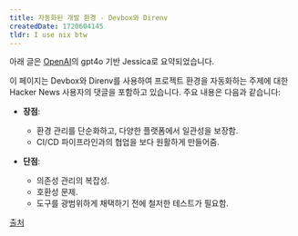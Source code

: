 ```yaml
---
title: 자동화된 개발 환경 - Devbox와 Direnv
createdDate: 1720604145
tldr: I use nix btw
---
```

아래 글은 [OpenAI](https://openai.com)의 gpt4o 기반 Jessica로 요약되었습니다.

이 페이지는 Devbox와 Direnv를 사용하여 프로젝트 환경을 자동화하는 주제에 대한 Hacker News 사용자의 댓글을 포함하고 있습니다. 주요 내용은 다음과 같습니다:

- **장점**:
  - 환경 관리를 단순화하고, 다양한 플랫폼에서 일관성을 보장함.
  - CI/CD 파이프라인과의 협업을 보다 원활하게 만들어줌.

- **단점**:
  - 의존성 관리의 복잡성.
  - 호환성 문제.
  - 도구를 광범위하게 채택하기 전에 철저한 테스트가 필요함.

[출처](https://news.ycombinator.com/item?id=40889272)
